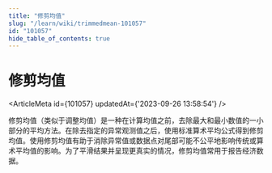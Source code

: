 ```yaml
---
title: "修剪均值"
slug: "/learn/wiki/trimmedmean-101057"
id: "101057"
hide_table_of_contents: true
---
```



# 修剪均值

<ArticleMeta id={101057} updatedAt={'2023-09-26 13:58:54'} />
<div className='border-solid border-b border-t-0 my-4 border-[var(--ifm-color-gray-300)]' />

修剪均值（类似于调整均值）是一种在计算均值之前，去除最大和最小数值的一小部分的平均方法。在除去指定的异常观测值之后，使用标准算术平均公式得到修剪均值。使用修剪均值有助于消除异常值或数据点对尾部可能不公平地影响传统或算术平均值的影响。为了平滑结果并呈现更真实的情况，修剪均值常用于报告经济数据。
